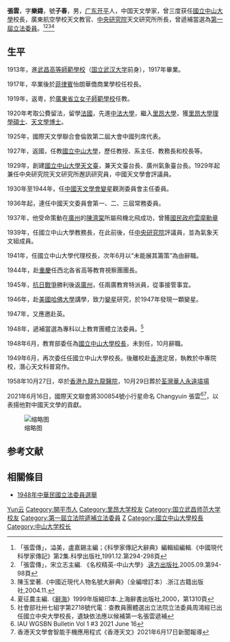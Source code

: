 {{Otheruses|other=名为张云的其他人物|张云}}
{{Infobox Officeholder
| 姓名    = 張雲
|圖像=張雲.jpg
|圖像大小=200px
|圖像說明= 
| 字      = 樂鍏
| 號      = 子春
| 出生日期 = {{Birth date|1896|8|31}}
| 出生地點 = 
| 逝世日期 = {{Death date and age|1958|10|27|1896|8|31}}
| 逝世地點 = {{HKG-1945}}[[九龍|九龍]][[九龍醫院|九龍醫院]]
| 國籍    = {{ROC}}
| 籍貫    = [[廣東省|廣東省]][[開平縣|開平縣]]
| 母校    = [[武昌高等師範學校|武昌高等師範學校]][[里昂大学|里昂大学]]
| 職業    = [[天文學家|天文學家]]
| 活躍時期 = 1917-1958
| 身高 = 
| 配偶 = 元配
| 伴侶 = 王佩英
| 兒女 = 張劍美
| 父母 = 
| 親屬 = 
| 居住地 = 
| 學歷 = 
| 著作 = 
* 《高等天文學》
* 《月球》
* 《普通天文學》
* 《二十世紀之科學》
* 《天文學講話》
* 《地球》
| awards=
}}
'''張雲'''{{BD|1896年|8月31日|1958年|10月27日|catIdx=Z張}}，字'''樂鍏'''，號'''子春'''，男，[[廣東省|广东]][[開平縣|开平]]人，中国天文學家，曾三度获任[[中山大学|國立中山大學]]校長，廣東航空學校天文教官、[[中央研究院|中央研究院]]天文研究所所長，曾遞補當選為[[第一屆立法委員|第一屆立法委員]]。<ref>「張雲傳」，溢美，盧嘉錫主編；《科學家傳記大辭典》編輯組編輯.《中國現代科學家傳記》第2集.科學出版社,1991.12.第294-298頁</ref><ref>「張雲傳」，宋立志主編. 《名校精英-中山大學》.[[遠方出版社|遠方出版社]],2005.09.第94-98頁</ref><ref>陳玉堂著.《中國近現代人物名號大辭典》（全編增訂本）.浙江古籍出版社,2004.11.</ref><ref>夏征農主編.《[[辭海|辭海]]》1999年版縮印本.上海辭書出版社,2000，第1310頁</ref>

== 生平 ==
1913年，進[[武昌高等師範學校|武昌高等師範學校]]（[[国立武汉大学|国立武汉大学]]前身），1917年畢業。

1917年，卒業後於[[菲律賓|菲律賓]]怡朗華僑商業學校任校長。

1919年，返粵，於[[廣東省立女子師範學校|廣東省立女子師範學校]]任教。

1920年考取公費留法，留學[[法國|法國]]，先進[[中法大學|中法大學]]，繼入[[里昂大學|里昂大學]]，獲[[里昂大學|里昂大學]][[理學|理學]][[碩士|碩士]]、[[天文學|天文學]][[博士|博士]]。

1925年，國際天文學聯合會倫敦第二屆大會中國列席代表。

1927年，返國，任教[[中山大学|國立中山大學]]，歷任教授、系主任、教務長和校長等。

1929年，創建[[中山大学天文台旧址|國立中山大學天文臺]]，兼天文臺台長、廣州氣象臺台長。1929年起兼任中央研究院天文研究所邂訊研究員，中國天文學會評議員。

1930年至1944年，任[[中國天文學會|中國天文學會]][[變星|變星]]觀測委員會主任委員。

1936年起，連任中國天文委員會第一、二、三屆常務委員。

1937年，他受命策動在[[廣州|廣州]]的[[陳濟棠|陳濟棠]]所屬飛機北飛成功，曾獲[[國民政府|國民政府]][[雲麾勳章|雲麾勳章]]

1939年，任國立中山大學教務長，在此前後，任[[中央研究院|中央研究院]]評議員，並為氣象天文組成員。

1941年，任國立中山大學代理校長，次年6月以“未能展其籌策”為由辭職。

1944年，赴[[重慶|重慶]]任西北各省高等教育視察團團長。

1945年，[[抗日戰爭|抗日戰爭]]勝利後返[[廣州|廣州]]，任兩廣教育特派員，從事接管事宜。

1946年，赴[[美國|美國]][[哈佛大學|哈佛大學]]講學，致力[[變星|變星]]研究，於1947年發現一顆變星。

1947年，又應邀赴英。

1948年，遞補當選為專科以上教育團體立法委員。<ref>社會部社卅七組字第2718號代電：查教員團體選出立法院立法委員周鴻經已出任國立中央大學校長，遺缺依法應以候補第一名張雲遞補</ref>

1948年6月，教育部委任為[[中山大学校长|國立中山大學校長]]，未到任，10月辭職。

1949年6月，再次委任任國立中山大學校長。後離校赴[[香港|香港]]定居，執教於中專院校，潛心天文科普寫作。

1958年10月27日，卒於[[香港|香港]][[九龍|九龍]][[九龍醫院|九龍醫院]]，10月29日葬於[[荃灣華人永遠墳場|荃灣華人永遠墳場]]

2021年6月16日，國際天文聯會將300854號小行星命名 Changyuin 張雲<ref>IAU WGSBN Bulletin Vol 1 #3 2021 June 16</ref><ref>香港天文學會智能手機應用程式《香港天文》2021年6月17日新聞報導</ref>，以表揚他對中國天文學的貢獻。

[[File:China_statue_with_right_arm_pointing_upward.jpg|缩略图]]

== 参考文献 ==
{{reflist}}

== 相關條目 ==
* [[1948年中華民國立法委員選舉|1948年中華民國立法委員選舉]]

{{start box}}
{{s-edu}}
{{s-before|[[許崇清|許崇清]]}}
{{s-title|[[中山大学|国立中山大学]][[中山大学校长|校长]]<br><small>（代理）</small>|1941年7月－1942年5月}}
{{s-after|[[金曾澄|金曾澄]]}}
{{s-before|[[王星拱|王星拱]]}}
{{s-title|[[中山大学|国立中山大学]]校长|1948年6月－1948年10月}}
{{s-after|[[陳可忠|陳可忠]]}}
{{s-before|[[陳可忠|陳可忠]]}}
{{s-title|[[中山大学|国立中山大学]]校长|1949年6月－1949年9月}}
{{s-after|[[李凡夫_(政治人物)|李凡夫]]|（军管代表）}}
{{end box}}

{{中山大学}}
{{中華民國第一屆立法委員}}

{{Authority control}}
{{DEFAULTSORT:Zhang}}
[[Category:张姓|Yun云]]
[[Category:開平市人|Category:開平市人]]
[[Category:里昂大学校友|Category:里昂大学校友]]
[[Category:国立武昌师范大学校友|Category:国立武昌师范大学校友]]
[[Category:第一屆立法院遞補立法委員|Category:第一屆立法院遞補立法委員]]
[[Category:中國天文學家|Z]]
[[Category:國立中山大學校長|Category:國立中山大學校長]]
[[Category:中山大学校长|Category:中山大学校长]]
